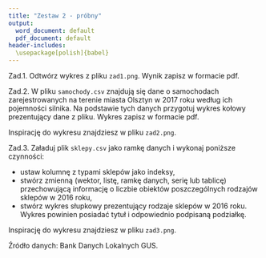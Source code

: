 ---
title: "Zestaw 2 - próbny"
output:
  word_document: default
  pdf_document: default
header-includes: 
  \usepackage[polish]{babel}
---


Zad.1. Odtwórz wykres z pliku `zad1.png`. Wynik zapisz w formacie pdf.

Zad.2. W pliku `samochody.csv` znajdują się dane o samochodach zarejestrowanych na terenie miasta Olsztyn w 2017 roku według ich pojemności silnika. Na podstawie tych danych przygotuj wykres kołowy prezentujący dane z pliku. Wykres zapisz w formacie pdf.

Inspirację do wykresu znajdziesz w pliku `zad2.png`.

Zad.3. Załaduj plik `sklepy.csv` jako ramkę danych i wykonaj poniższe czynności:

* ustaw kolumnę z typami sklepów jako indeksy,
* stwórz zmienną (wektor, listę, ramkę danych, serię lub tablicę) przechowującą informację o liczbie obiektów poszczególnych rodzajów sklepów w 2016 roku,
* stwórz wykres słupkowy prezentujący rodzaje sklepów w 2016 roku. Wykres powinien posiadać tytuł i odpowiednio podpisaną podziałkę.

Inspirację do wykresu znajdziesz w pliku `zad3.png`.

Źródło danych: Bank Danych Lokalnych GUS.

